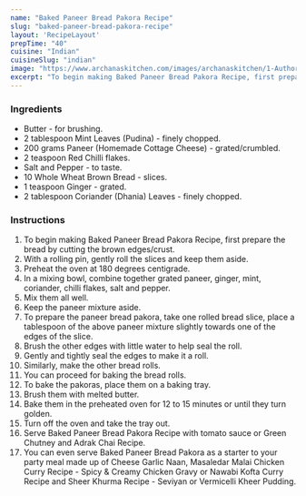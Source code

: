 ---
name: "Baked Paneer Bread Pakora Recipe"
slug: "baked-paneer-bread-pakora-recipe"
layout: 'RecipeLayout'
prepTime: "40"
cuisine: "Indian"
cuisineSlug: "indian"
image: "https://www.archanaskitchen.com/images/archanaskitchen/1-Author/Farrukh_Aziz_Ansari/Baked_Paneer_Bread_roll.jpg"
excerpt: "To begin making Baked Paneer Bread Pakora Recipe, first prepare the bread by cutting the brown edgescrust"
---

### Ingredients

- Butter - for brushing.
- 2 tablespoon Mint Leaves (Pudina) - finely chopped.
- 200 grams Paneer (Homemade Cottage Cheese) - grated/crumbled.
- 2 teaspoon Red Chilli flakes.
- Salt and Pepper - to taste.
- 10 Whole Wheat Brown Bread - slices.
- 1 teaspoon Ginger - grated.
- 2 tablespoon Coriander (Dhania) Leaves - finely chopped.

### Instructions

1. To begin making Baked Paneer Bread Pakora Recipe, first prepare the bread by cutting the brown edges/crust.
1. With a rolling pin, gently roll the slices and keep them aside.
1. Preheat the oven at 180 degrees centigrade.
1. In a mixing bowl, combine together grated paneer, ginger, mint, coriander, chilli flakes, salt and pepper.
1. Mix them all well.
1. Keep the paneer mixture aside.
1. To prepare the paneer bread pakora, take one rolled bread slice, place a tablespoon of the above paneer mixture slightly towards one of the edges of the slice.
1. Brush the other edges with little water to help seal the roll.
1. Gently and tightly seal the edges to make it a roll.
1. Similarly, make the other bread rolls.
1. You can proceed for baking the bread rolls.
1. To bake the pakoras, place them on a baking tray.
1. Brush them with melted butter.
1. Bake them in the preheated oven for 12 to 15 minutes or until they turn golden.
1. Turn off the oven and take the tray out.
1. Serve Baked Paneer Bread Pakora Recipe with tomato sauce or Green Chutney and Adrak Chai Recipe.
1. You can even serve Baked Paneer Bread Pakora as a starter to your party meal made up of Cheese Garlic Naan, Masaledar Malai Chicken Curry Recipe - Spicy & Creamy Chicken Gravy or Nawabi Kofta Curry Recipe and Sheer Khurma Recipe - Seviyan or Vermicelli Kheer Pudding.
